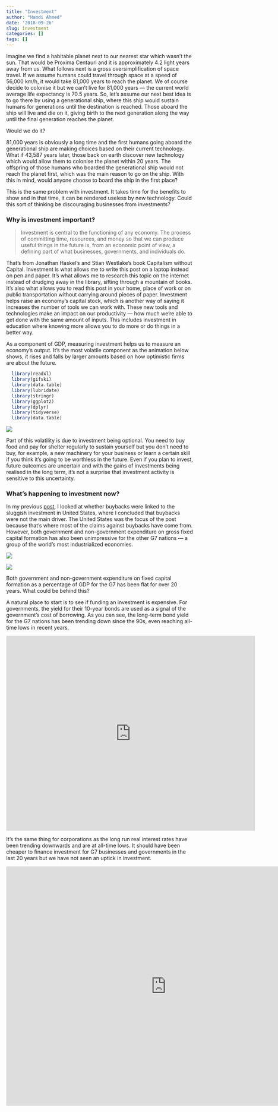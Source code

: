```yaml
---
title: "Investment"
author: "Hamdi Ahmed"
date: '2018-09-26'
slug: investment
categories: []
tags: []
---
```


<style>
/* resize the widget container */
.plotly { 
  width: 100% !important;
}

/* center the widget */
div.svg-container {
  margin: auto !important;
}
</style>


Imagine we find a habitable planet next to our nearest star which wasn’t the sun. That would be Proxima Centauri and it is approximately 4.2 light years away from us. What follows next is a gross oversimplification of space travel. If we assume humans could travel through space at a speed of 56,000 km/h, it would take 81,000 years to reach the planet. We of course decide to colonise it but we can’t live for 81,000 years — the current world average life expectancy is 70.5 years. So, let’s assume our next best idea is to go there by using a generational ship, where this ship would sustain humans for generations until the destination is reached. Those aboard the ship will live and die on it, giving birth to the next generation along the way until the final generation reaches the planet. 

Would we do it? 

81,000 years is obviously a long time and the first humans going aboard the generational ship are making choices based on their current technology. What if 43,587 years later, those back on earth discover new technology which would allow them to colonise the planet within 20 years. The offspring of those humans who boarded the generational ship would not reach the planet first, which was the main reason to go on the ship. With this in mind, would anyone choose to board the ship in the first place?

This is the same problem with investment. It takes time for the benefits to show and in that time, it can be rendered useless by new technology. Could this sort of thinking be discouraging businesses from investments?

### **Why is investment important?**

>Investment is central to the functioning of any economy. The process of committing time, resources, and money so that we can produce useful things in the future is, from an economic point of view, a defining part of what businesses, governments, and individuals do.

That’s from Jonathan Haskel’s and Stian Westlake’s book Capitalism without Capital. Investment is what allows me to write this post on a laptop instead on pen and paper. It’s what allows me to research this topic on the internet instead of drudging away in the library, sifting through a mountain of books. It’s also what allows you to read this post in your home, place of work or on public transportation without carrying around pieces of paper. Investment helps raise an economy’s capital stock, which is another way of saying it increases the number of tools we can work with. These new tools and technologies make an impact on our productivity — how much we’re able to get done with the same amount of inputs. This includes investment in education where knowing more allows you to do more or do things in a better way.

As a component of GDP, measuring investment helps us to measure an economy’s output. It’s the most volatile component as the animation below shows, it rises and falls by larger amounts based on how optimistic firms are about the future.

``` r
  library(readxl)
  library(gifski)
  library(data.table)
  library(lubridate)
  library(stringr)
  library(ggplot2)
  library(dplyr)
  library(tidyverse)
  library(data.table)

```


![](/images/volatile.gif) 

Part of this volatility is due to investment being optional. You need to buy food and pay for shelter regularly to sustain yourself but you don’t need to buy, for example, a new machinery for your business or learn a certain skill if you think it’s going to be worthless in the future. Even if you plan to invest, future outcomes are uncertain and with the gains of investments being realised in the long term, it’s not a surprise that investment activity is sensitive to this uncertainty.

### **What's happening to investment now?**

In my previous [post](https://hahm.netlify.com/buybacks-investment/), I looked at whether buybacks were linked to the sluggish investment in United States, where I concluded that buybacks were not the main driver. The United States was the focus of the post because that’s where most of the claims against buybacks have come from. However, both government and non-government expenditure on gross fixed capital formation has also been unimpressive for the other G7 nations — a group of the world’s most industrialized economies.

![](/images/gov.png) 

![](/images/nongov.png)

Both government and non-government expenditure on fixed capital formation as a percentage of GDP for the G7 has been flat for over 20 years. What could be behind this? 


A natural place to start is to see if funding an investment is expensive. For governments, the yield for their 10-year bonds are used as a signal of the government’s cost of borrowing. As you can see, the long-term bond yield for the G7 nations has been trending down since the 90s, even reaching all-time lows in recent years.

<iframe src="https://fred.stlouisfed.org/graph/graph-landing.php?g=lunJ&width=670&height=475" scrolling="no" frameborder="0"style="overflow:hidden; width:670px; height:525px;" allowTransparency="true"></iframe>

It’s the same thing for corporations as the long run real interest rates have been trending downwards and are at all-time lows. It should have been cheaper to finance investment for G7 businesses and governments in the last 20 years but we have not seen an uptick in investment.

<iframe src="https://data.oecd.org/chart/5ksO" width="860" height="645" style="border: 0" mozallowfullscreen="true" webkitallowfullscreen="true" allowfullscreen="true"><a href="https://data.oecd.org/chart/5ksO" target="_blank">OECD Chart: Long-term interest rates, Total, % per annum, Monthly, Aug 1990 – Jul 2018</a></iframe>
